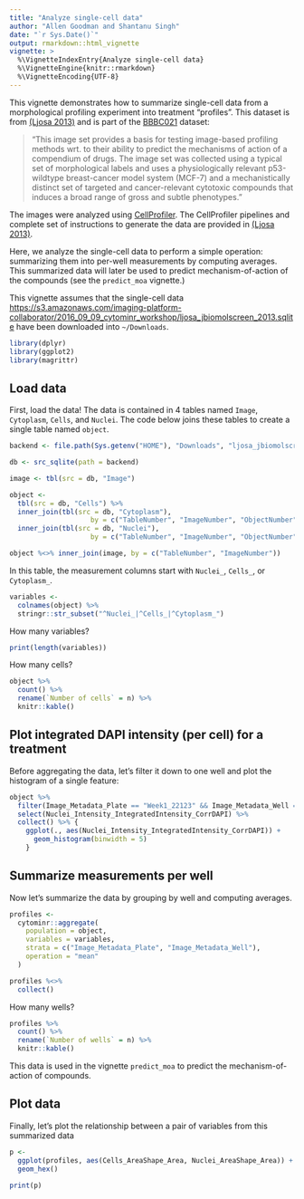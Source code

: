 ```yaml
---
title: "Analyze single-cell data"
author: "Allen Goodman and Shantanu Singh"
date: "`r Sys.Date()`"
output: rmarkdown::html_vignette
vignette: >
  %\VignetteIndexEntry{Analyze single-cell data}
  %\VignetteEngine{knitr::rmarkdown}
  %\VignetteEncoding{UTF-8}
---
```


This vignette demonstrates how to summarize single-cell data from a
morphological profiling experiment into treatment "profiles". This dataset is 
from [(Ljosa 2013)](http://jbx.sagepub.com/content/18/10/1321) and is part of the
[BBBC021](https://data.broadinstitute.org/bbbc/BBBC021/) dataset:

> "This image set provides a basis for testing image-based profiling methods wrt. to their ability to predict the mechanisms of action of a compendium of drugs. The image set was collected using a typical set of morphological labels and uses a physiologically relevant p53-wildtype breast-cancer model system (MCF-7) and a mechanistically distinct set of targeted and cancer-relevant cytotoxic compounds that induces a broad range of gross and subtle phenotypes."

The images were analyzed using [CellProfiler](http://cellprofiler.org). The
CellProfiler pipelines and complete set of instructions to generate the data
are provided in [(Ljosa 2013)](http://jbx.sagepub.com/content/18/10/1321).

Here, we analyze the single-cell data to perform a simple operation: 
summarizing them into per-well measurements by computing averages. This 
summarized data will later be used to predict mechanism-of-action of the 
compounds  (see the `predict_moa` vignette.)

This vignette assumes that the single-cell data <https://s3.amazonaws.com/imaging-platform-collaborator/2016_09_09_cytominr_workshop/ljosa_jbiomolscreen_2013.sqlite> have been downloaded into `~/Downloads`.


```r
library(dplyr)
library(ggplot2)
library(magrittr)

```


## Load data

First, load the data! The data is contained in 4 tables named `Image`, 
`Cytoplasm`, `Cells`, and `Nuclei`. The code below joins these tables to 
create a single table named `object`. 


```r

backend <- file.path(Sys.getenv("HOME"), "Downloads", "ljosa_jbiomolscreen_2013.sqlite")

db <- src_sqlite(path = backend)

image <- tbl(src = db, "Image")

object <-
  tbl(src = db, "Cells") %>%
  inner_join(tbl(src = db, "Cytoplasm"),
                    by = c("TableNumber", "ImageNumber", "ObjectNumber")) %>%
  inner_join(tbl(src = db, "Nuclei"),
                    by = c("TableNumber", "ImageNumber", "ObjectNumber"))

object %<>% inner_join(image, by = c("TableNumber", "ImageNumber"))

```

In this table, the measurement columns start with `Nuclei_`, `Cells_`, or 
`Cytoplasm_`. 

```r
variables <-
  colnames(object) %>%
  stringr::str_subset("^Nuclei_|^Cells_|^Cytoplasm_")
```

How many variables?

```r
print(length(variables))
```

How many cells?

```r
object %>% 
  count() %>%
  rename(`Number of cells` = n) %>%
  knitr::kable()
```

## Plot integrated DAPI intensity (per cell) for a treatment

Before aggregating the data, let's filter it down to one well and plot the 
histogram of a single feature:

```r
object %>% 
  filter(Image_Metadata_Plate == "Week1_22123" && Image_Metadata_Well == "E04") %>%
  select(Nuclei_Intensity_IntegratedIntensity_CorrDAPI) %>% 
  collect() %>% {
    ggplot(., aes(Nuclei_Intensity_IntegratedIntensity_CorrDAPI)) + 
      geom_histogram(binwidth = 5)
    }

```

## Summarize measurements per well

Now let's summarize the data by grouping by well and computing averages. 

```r
profiles <-
  cytominr::aggregate(
    population = object,
    variables = variables,
    strata = c("Image_Metadata_Plate", "Image_Metadata_Well"),
    operation = "mean"
  )

profiles %<>%
  collect()

```

How many wells?

```r
profiles %>% 
  count() %>%
  rename(`Number of wells` = n) %>%
  knitr::kable()
```

This data is used in the vignette `predict_moa` to predict the mechanism-of-action
of compounds. 

## Plot data

Finally, let's plot the relationship between a pair of variables from this 
summarized data

```r
p <- 
  ggplot(profiles, aes(Cells_AreaShape_Area, Nuclei_AreaShape_Area)) + 
  geom_hex()

print(p)
```

